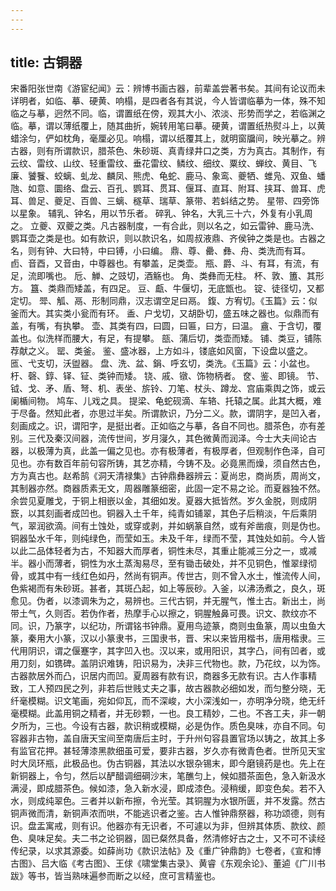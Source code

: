 ```yaml
---
---
---
```

title: 古铜器
---




宋番阳张世南《游宦纪闻》云：辨博书画古器，前辈盖尝著书矣。其间有论议而未详明者，如临、摹、硬黄、响榻，是四者各有其说，今人皆谓临摹为一体，殊不知临之与摹，迥然不同。临，谓置纸在傍，观其大小、浓淡、形势而学之，若临渊之临。摹，谓以薄纸覆上，随其曲折，婉转用笔曰摹。硬黄，谓置纸热熨斗上，以黄蜡涂匀，俨如枕角，毫厘必见。响榻，谓以纸覆其上，就明窗牖间，映光摹之。辨古器，则有所谓款识，腊茶色、朱砂斑、真青绿井口之类，方为真古。其制作，有云纹、雷纹、山纹、轻重雷纹、垂花雷纹、鳞纹、细纹、粟纹、蝉纹、黄目、飞廉、饕餮、蛟螭、虬龙、麟凤、熊虎、龟蛇、鹿马、象鸾、夔牺、蜼凫、双鱼、蟠虺、如意、圜络、盘云、百孔、鹦耳、贯耳、偃耳、直耳、附耳、挟耳、兽耳、虎耳、兽足、夔足、百兽、三螭、穟草、瑞草、篆带、若蚪结之势。 星带、四旁饰以星象。 辅乳、钟名，用以节乐者。 碎乳、钟名，大乳三十六，外复有小乳周之。 立夔、双夔之类。凡古器制度，一有合此，则以名之，如云雷钟、鹿马洗、鹦耳壶之类是也。如有款识，则以款识名，如周叔液鼎、齐侯钟之类是也。古器之名，则有钟、大曰特，中曰镈，小曰编。 鼎、尊、罍、彝、舟、类洗而有耳。 卣、音酉，又音由，中尊器也。有攀盖，足类壶。 瓶、爵、斗、有耳，有流，有足，流即嘴也。 卮、觯、之豉切，酒觞也。 角、类彝而无柱。 杯、敦、簠、其形方。 簋、类鼎而矮盖，有四足。 豆、甗、牛偃切，无底甑也。 锭、徒径切，又都定切。 斝、觚、鬲、形制同鼎，汉志谓空足曰鬲。 鍑、方宥切。《玉篇》云：似釜而大。其实类小瓮而有环。 盉、户戈切，又胡卧切，盛五味之器也。似鼎而有盖，有嘴，有执攀。 壶、其类有四，曰圆，曰匾，曰方，曰温。 盦、于含切，覆盖也。似洗样而腰大，有足，有提攀。 瓿、蒲后切，类壶而矮。 铺、类豆，铺陈荐献之义。 罂、类釜。 鉴、盛冰器，上方如斗，镂底如风窗，下设盘以盛之。 匜、弋支切，沃盥器。 盘、洗、盆、鋗、呼玄切，类洗。《玉篇》云：小盆也。 杅、磬、錞、铎、钲、类钟而矮。 铙、戚、镦、饰物柄者。 奁、鉴、即镜。 节、钺、戈、矛、盾、弩、机、表坐、旂铃、刀笔、杖头、蹲龙、宫庙乘舆之饰，或云阑楯间物。 鸠车、儿戏之具。 提梁、龟蛇砚滴、车辂、托辕之属。此其大概，难于尽备。然知此者，亦思过半矣。所谓款识，乃分二义。款，谓阴字，是凹入者，刻画成之。识，谓阳字，是挺出者。正如临之与摹，各自不同也。腊茶色，亦有差别。三代及秦汉间器，流传世间，岁月寖久，其色微黄而润泽。今士大夫间论古器，以极薄为真，此盖一偏之见也。亦有极薄者，有极厚者，但观制作色泽，自可见也。亦有数百年前句容所铸，其艺亦精，今铸不及。必竟黑而燥，须自然古色，方为真古也。赵希鹄《洞天清禄集》古钟鼎彝器辨云：夏尚忠，商尚质，周尚文，其制器亦然。商器质素无文，周器雕篆细密，此固一定不易之论。而夏器独不然。余尝见夏雕戈，于铜上相嵌以金，其细如发。夏器大抵皆然。岁久金脱，则成阴窾，以其刻画者成凹也。铜器入土千年，纯青如铺翠，其色子后稍淡，午后乘阴气，翠润欲滴。间有土蚀处，或穿或剥，并如蜗篆自然，或有斧凿痕，则是伪也。铜器坠水千年，则纯绿色，而莹如玉。未及千年，绿而不莹，其蚀处如前。今人皆以此二品体轻者为古，不知器大而厚者，铜性未尽，其重止能减三分之一，或减半。器小而薄者，铜性为水土蒸淘易尽，至有锄击破处，并不见铜色，惟翠绿彻骨，或其中有一线红色如丹，然尚有铜声。传世古，则不曾入水土，惟流传人间，色紫褐而有朱砂斑。甚者，其斑凸起，如上等辰砂。入釜，以沸汤煮之，良久，斑愈见。伪者，以漆调朱为之，易辨也。三代古铜，并无腥气，惟土古。新出土，尚带土气，久则否。若伪作者，热摩手心以擦之，铜腥触鼻可畏。识文、款纹亦不同。识，乃篆字，以纪功，所谓铭书钟鼎。夏用鸟迹篆，商则虫鱼篆，周以虫鱼大篆，秦用大小篆，汉以小篆隶书，三国隶书，晋、宋以来皆用楷书，唐用楷隶。三代用阴识，谓之偃蹇字，其字凹入也。汉以来，或用阳识，其字凸，间有凹者，或用刀刻，如镌碑。盖阴识难铸，阳识易为，决非三代物也。款，乃花纹，以为饰。古器款居外而凸，识居内而凹。夏周器有款有识，商器多无款有识。古人作事精致，工人预四民之列，非若后世贱丈夫之事，故古器款必细如发，而匀整分晓，无纤毫模糊。识文笔画，宛如仰瓦，而不深峻，大小深浅如一，亦明净分晓，绝无纤毫模糊。此盖用铜之精者，并无砂颗，一也。良工精妙，二也。不吝工夫，非一朝夕所为，三也。今设有古器，款识稍或模糊，必是伪作。质色臭味，亦自不同。句容器非古物，盖自唐天宝间至南唐后主时，于升州句容县置官场以铸之，故其上多有监官花押。甚轻薄漆黑款细虽可爱，要非古器，岁久亦有微青色者。世所见天宝时大凤环瓶，此极品也。伪古铜器，其法以水银杂锡末，即今磨镜药是也。先上在新铜器上，令匀，然后以酽醋调细碙沙末，笔醮匀上，候如腊茶面色，急入新汲水满浸，即成腊茶色。候如漆，急入新水浸，即成漆色。浸稍缓，即变色矣。若不入水，则成纯翠色。三者并以新布擦，令光莹。其铜腥为水银所匮，并不发露。然古铜声微而清，新铜声浓而哄，不能逃识者之鉴。古人惟钟鼎祭器，称功颂德，则有识。盘盂寓戒，则有识。他器亦有无识者，不可遽以为非，但辨其体质、款纹、颜色、臭味足矣。夫二书之论铜器，固已粲然具备，然清修好古之士，又不可不读经传纪录，以求其源委。如薛尚功《款识法帖》及《重广钟鼎韵》七卷者，《宣和博古图》、吕大临《考古图》、王俅《啸堂集古录》、黄睿《东观余论》、董逌《广川书跋》等书，皆当熟味遍参而断之以经，庶可言精鉴也。